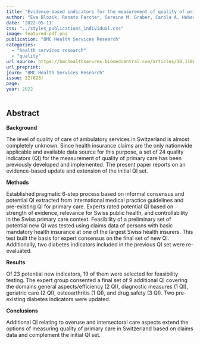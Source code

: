 ```yaml
---
title: "Evidence-based indicators for the measurement of quality of primary care using health insurance claims data in Switzerland: update of the SQUIPRICA working group"
author: "Eva Blozik, Renato Farcher, Sereina M. Graber, Carola A. Huber and Swiss Quality Indicator for Primary Care (SQIPRICA) Working Group"
date: '2022-05-11'
css: "../styles_publications_individual.css"
image: featured-pdf.png
publication: "BMC Health Services Research"
categories:
  - "health services research"
  - "quality" 
url_source: https://bmchealthservres.biomedcentral.com/articles/10.1186/s12913-022-07893-8
url_preprint: 
journ: "BMC Health Services Research"
issue: 22(628)
page: 
year: 2022
---
```


## Abstract

**Background**

The level of quality of care of ambulatory services in Switzerland is almost completely unknown. Since health insurance claims are the only nationwide applicable and available data source for this purpose, a set of 24 quality indicators (QI) for the measurement of quality of primary care has been previously developed and implemented. The present paper reports on an evidence-based update and extension of the initial QI set.

**Methods**

Established pragmatic 6-step process based on informal consensus and potential QI extracted from international medical practice guidelines and pre-existing QI for primary care. Experts rated potential QI based on strength of evidence, relevance for Swiss public health, and controllability in the Swiss primary care context. Feasibility of a preliminary set of potential new QI was tested using claims data of persons with basic mandatory health insurance at one of the largest Swiss health insurers. This test built the basis for expert consensus on the final set of new QI. Additionally, two diabetes indicators included in the previous QI set were re-evaluated.

**Results**

Of 23 potential new indicators, 19 of them were selected for feasibility testing. The expert group consented a final set of 9 additional QI covering the domains general aspects/efficiency (2 QI), diagnostic measures (1 QI), geriatric care (2 QI), osteoarthritis (1 QI), and drug safety (3 QI). Two pre-existing diabetes indicators were updated.

**Conclusions**

Additional QI relating to overuse and intersectoral care aspects extend the options of measuring quality of primary care in Switzerland based on claims data and complement the initial QI set.
